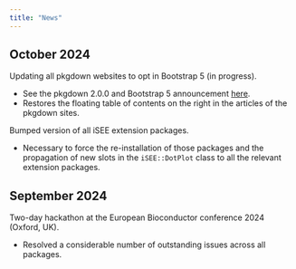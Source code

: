 ```yaml
---
title: "News"
---
```


## October 2024

Updating all pkgdown websites to opt in Bootstrap 5 (in progress).

* See the pkgdown 2.0.0 and Bootstrap 5 announcement [here](https://pkgdown.r-lib.org/#pkgdown-200-and-bootstrap-5).
* Restores the floating table of contents on the right in the articles of the pkgdown sites.

Bumped version of all iSEE extension packages.

* Necessary to force the re-installation of those packages
  and the propagation of new slots in the `iSEE::DotPlot` class to
  all the relevant extension packages.

## September 2024

Two-day hackathon at the European Bioconductor conference 2024 (Oxford, UK).

* Resolved a considerable number of outstanding issues across all packages.
